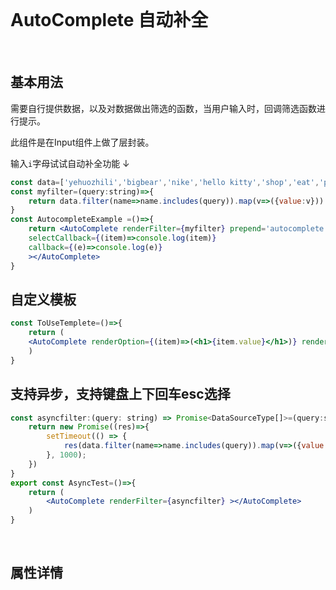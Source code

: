 

<Meta title='ENTRY|AutoComplete 自动补全' component={AutoComplete} />

<br/>

# AutoComplete 自动补全
<br/>

## 基本用法
需要自行提供数据，以及对数据做出筛选的函数，当用户输入时，回调筛选函数进行提示。

此组件是在Input组件上做了层封装。


输入`i`字母试试自动补全功能 ↓

```jsx
const data=['yehuozhili','bigbear','nike','hello kitty','shop','eat','pikaqiu','gobigger','dell'];
const myfilter=(query:string)=>{
    return data.filter(name=>name.includes(query)).map(v=>({value:v}))
}
const AutocompleteExample =()=>{
    return <AutoComplete renderFilter={myfilter} prepend='autocomplete'
    selectCallback={(item)=>console.log(item)}
    callback={(e)=>console.log(e)}
    ></AutoComplete>
}
```


<Preview>
<Story name='AutoComplete'> 
    <div style={{height:'300px'}}>
       <AutocompleteExample/>
    </div>
</Story>
</Preview>



## 自定义模板


```jsx
const ToUseTemplete=()=>{
    return (
    <AutoComplete renderOption={(item)=>(<h1>{item.value}</h1>)} renderFilter={myfilter}></AutoComplete>
    )
}
```


<Preview>
<Story name='AutoComplete2'> 
    <div style={{height:'300px'}}>
       <ToUseTemplete/>
    </div>
</Story>
</Preview>

## 支持异步，支持键盘上下回车esc选择

```jsx
const asyncfilter:(query: string) => Promise<DataSourceType[]>=(query:string)=>{
    return new Promise((res)=>{
        setTimeout(() => {
            res(data.filter(name=>name.includes(query)).map(v=>({value:v})))
        }, 1000);
    })
}
export const AsyncTest=()=>{
    return (
        <AutoComplete renderFilter={asyncfilter} ></AutoComplete>
    )
}
```


<Preview>
<Story name='AutoComplete async'> 
    <div style={{height:'300px'}}>
       <AsyncTest/>
    </div>
</Story>
</Preview>


<br/>

## 属性详情 

<Props of={AutoComplete} />